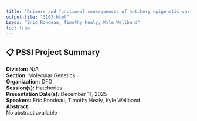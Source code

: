 ```yaml
---
title: "Drivers and functional consequences of hatchery epigenetic variation"
output-file: "3103.html"
Leads: "Eric Rondeau, Timothy Healy, Kyle Wellband"
toc: true
---
```


## 📋 PSSI Project Summary

**Division:** N/A  
**Section:** Molecular Genetics  
**Organization:** DFO  
**Session(s):** Hatcheries  
**Presentation Date(s):** December 11, 2025  
**Speakers:** Eric Rondeau, Timothy Healy, Kyle Wellband  
**Abstract:**  
No abstract available   


